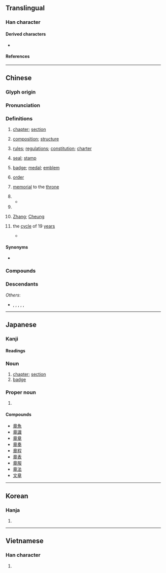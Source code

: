 {{character info}}
==Translingual==
{{stroke order|strokes=11}}

===Han character===
{{Han char|rn=117|rad=立|as=06|sn=11|four=00406|canj=YTAJ|ids=⿱立早,⿱音十}}

====Derived characters====
* {{l|mul|[[障]], [[蟑]], [[嶂]], [[墇]], [[嫜]], [[傽]], [[彰]], [[璋]], [[獐]], [[幛]], [[瘴]], [[暲]], [[樟]], [[漳]], [[慞]]}}

====References====
{{Han ref|kx=0871.080|dkj=25761|dj=1301.170|hdz=42709.040|uh=7AE0}}

----

==Chinese==
{{zh-forms}}

===Glyph origin===
{{Han etym}}

===Pronunciation===
{{zh-pron
|m=zhāng
|m-s=
|dg=җон1
|c=zoeng1
|c-t=
|g=zong1
|h=pfs=chông;gd=zong1
|j=zan1
|mb=ció̤ng
|md=ciŏng
|mn=xm,qz,jj,tp,tc,hc,kh,lk,sx,yl,km,mg:chiuⁿ/zz,tn:chioⁿ/xm,qz,jj,tw:chiong/zz:chiang
|mn_note=chiuⁿ/chioⁿ - vernacular; chiong/chiang - literary
|mn-t=zion1/ziên1/ziang1
|mn-t_note=zion1/ziên1 - vernacular (ziên1 - Chaozhou); ziang1 - literary
|w=1tsaan
|x=zhan1
|mc=y
|oc=y
|ma=y
|cat=n,v,cls,pn
}}

===Definitions===
{{zh-hanzi}}

# [[chapter]]; [[section]]
#: {{zh-x|九 章 算術|{{w|The Nine Chapters on the Mathematical Art}}}}
#: {{zh-x|章節|chapter, section}}
#: {{zh-x|樂章|{{q|music}} movement}}
# [[composition]]; [[structure]]
#: {{zh-x|文章|article, essay}}
# [[rule]]s; [[regulation]]s; [[constitution]]; [[charter]]
#: {{zh-x|章程|rules; charter}}
# [[seal]]; [[stamp]]
#: {{zh-x|圖章|stamp, seal}}
# [[badge]]; [[medal]]; [[emblem]]
#: {{zh-x|徽章|badge, emblem}}
# [[order]] {{rfv-sense|zh}}
#: {{zh-x|雜亂無章|confusing and disordered; chaotic}}
# [[memorial]] to the [[throne]]
#: {{zh-x|奏章|memorial to the throne}}
# {{zh-alt-form|彰|tr=zhāng|[[obvious]]; [[well-known]]; to make manifest; to distinguish}}
#* {{zh-x|「^殷 之 三-仁」 皆 暗 於 前 而 章 於 後，何 益 於 事？何 補 於 君？|The so-called "three virtuous men of Yin" were all in various forms of oblivion beforehand and '''were accorded great fame''' after the fact. How did that help with the matters of their country? What use were there to their prince?|ref={{circa2|early 1st century|short=yes}}, {{w|Huan Tan}} ({{w2|zh|桓譚}}), ''New Treatise'' ({{lang|zh|《新論》}})}}
# {{zh-classifier|[[chapter]]s, etc}}
# {{surname|zh}} [[Zhang]]; [[Cheung]]
#: {{zh-x|^章 ^子-怡|{{w|Zhang Ziyi|'''Zhang''' Ziyi}}}}
# {{lb|zh|Chinese astronomy}} the [[cycle]] of 19 [[years]] {{gloss|approximate common [[multiple]] for the [[synodic month]] and [[tropical year]], similar to the [[Metonic cycle]]}}
#* {{zh-x|十九 歲 為{wéi} 一 章。四 章 為 一 蔀，七十六 歲。|[The cycle of] nineteen years constitute one <b>''zhang''</b>. Four <b>''zhang''</b> make one ''bu'', which is seventy-six years.|CL|ref={{circa2|early 3rd century|short=yes}}, Zhao Shuang ({{w2|zh|趙爽}}), editor. ''{{w|Zhoubi Suanjing}}'' ({{lang|zh|《周髀算經》}})}}

====Synonyms====
* {{s|chapter}} {{zh-l|章段}}

===Compounds===
{{zh-der|建章|千章|密章|便章|彫章鏤句|大諫章|平章百姓|彈章|周章狼狽|報章|帽章|九章算術|徽章|三侯之章|大做文章|急就章|典章制度|引首章|孔章望斗|店章|平章|周章|出口成章|尋章摘句|寶章|寶鼎勛章|下筆成章|官樣文章|保章氏|不成章|圖章|像章|作文章|天章|奎章|國光獎章|大憲章|大費周章|九章律|壓角章|含章|奏章|國光勛章|印章學|九章|印章|勛章|定章|出言成章|典章|公章|八股文章|官章|大塊文章|有文章|牙章|會章|沉吟章句|樂章|景星勛章|斷章摘句|服章|率爾成章|文章星斗|有章|明章之治|憲章|敷章|文虎章|率由舊章|文章憎命|招生簡章|文章鉅公|斷章取義|正章|私章|真章|斷章截句|摘句尋章|橡皮圖章|滿腹文章|照章|摛章繪句|瑤章|班馬文章|獎章|河女之章|摛藻雕章|煞費周章|搜章擿句|殘章斷簡|成章|斐然成章|操翰成章|抗章|毫無章法|榮譽勛章|文章魁首|昄章|援筆成章|文章|約章|章句之徒|龍章鳳篆|蓋章|龍章|章回小說|臂章|章魚|老章程|篇章|走筆成章|見真章|露章|飲章|總章|章表|簽章|紀念章|章臺|章臺柳|胸章|脫口成章|龍章鳳姿|違章建築|簡章|鵬舉獎章|肩章|表章|騎縫章|賞罰無章|雜亂無章|章身|辨章|黨章|豫章|章華|章草|章臺楊柳|章節|章程|章甫縫掖|章甫|章決句斷|章水|章奏|章句儒|章句|章則|諫章|辭章|舉筆成章|褒章|雲章|章服|雕章繢句|誕章|袖章|龍蛇之章|順理成章|鉤章棘句|雕章鏤句|閒章|章法|都鄙有章|雲麾勛章|規章|連章累牘|辯章|章甫薦履|詞章|走馬章臺|費周章|證章|紫綬金章|章動|約法三章|領章|說章兒|星章|章興|章程|章莊鋪|章田寺|顯章}}

===Descendants===
{{CJKV||しょう|장|chương}}
''Others'':
* {{desc|bor=1|en|Chang}}, {{l|en|Zhang}}, {{l|en|Cheung}}, {{l|en|Chiang}}, {{l|en|Cheang}}, {{l|en|Cheong}}

{{zh-cat|Elementary|Calendar terms}}

----

==Japanese==

===Kanji===
{{ja-kanji|grade=3|rs=立06}}

====Readings====
{{ja-readings
|goon=しょう<しやう
|kanon=しょう<しやう
|nanori=あき, あきら, あや, ふみ
}}

===Noun===
{{ja-noun|しょう}}

# [[chapter]]; [[section]]
# [[badge]]

===Proper noun===
{{ja-pos|あきら|proper}}

# {{given name|ja|male|sort=あきら}}

====Compounds====
{{der-top}}
* [[章魚]]
* [[章識]]
* [[章章]]
* [[章奏]]
* [[章程]]
* [[章表]]
* [[章服]]
* [[章法]]
* [[文章]]
{{der-bottom}}

----

==Korean==

===Hanja===
{{ko-hanja|글|장}}

# {{hanja form of|장|[[chapter]]}}

----

==Vietnamese==

===Han character===
{{vi-readings|reading=[[chương]]|rs=立06}}

# {{rfdef|vi|sort=立06}}
